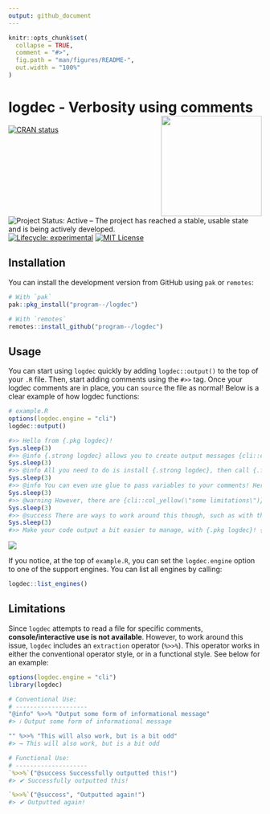 ```yaml
---
output: github_document
---
```


<!-- README.md is generated from README.Rmd. Please edit that file -->

```r
knitr::opts_chunk$set(
  collapse = TRUE,
  comment = "#>",
  fig.path = "man/figures/README-",
  out.width = "100%"
)
```

# logdec - Verbosity using comments <a href="https://github.com/program--/logdec"><img src="man/figures/logo.svg" align="right" height="200"/></a>

<!-- badges: start -->
[![CRAN status](https://www.r-pkg.org/badges/version/logdec)](https://CRAN.R-project.org/package=logdec)
![Project Status: Active – The project has reached a stable, usable state and is being actively developed.](https://www.repostatus.org/badges/latest/active.svg)
[![Lifecycle: experimental](https://img.shields.io/badge/lifecycle-experimental-orange.svg)](https://lifecycle.r-lib.org/articles/stages.html#experimental)
[![MIT License](https://img.shields.io/badge/license-MIT-blue.svg)](https://opensource.org/licenses/MIT)
<!-- badges: end -->



## Installation

You can install the development version from GitHub using `pak` or `remotes`:

``` r
# With `pak`
pak::pkg_install("program--/logdec")

# With `remotes`
remotes::install_github("program--/logdec")
```

## Usage

You can start using `logdec` quickly by adding `logdec::output()` to the top
of your `.R` file. Then, start adding comments using the `#>>` tag. Once your
logdec comments are in place, you can `source` the file as normal! Below is a clear
example of how logdec functions:

``` r
# example.R
options(logdec.engine = "cli")
logdec::output()

#>> Hello from {.pkg logdec}!
Sys.sleep(3)
#>> @info {.strong logdec} allows you to create output messages {cli::col_blue(\"directly\")} from comments!
Sys.sleep(3)
#>> @info All you need to do is install {.strong logdec}, then call {.fn logdec::output} at the top of your R file.
Sys.sleep(3)
#>> @info You can even use glue to pass variables to your comments! Here's some random value from {.fn rnorm}: {.val {rnorm(1)}}
Sys.sleep(3)
#>> @warning However, there are {cli::col_yellow(\"some limitations\")}, such as with console and package development use.
Sys.sleep(3)
#>> @success There are ways to work around this though, such as with the {.code %>>%} operator though!
Sys.sleep(3)
#>> Make your code output a bit easier to manage, with {.pkg logdec}! {cli::col_red(cli::symbol$heart)}
```

![](man/figures/example.svg)

If you notice, at the top of `example.R`, you can set the `logdec.engine` option
to one of the support engines. You can list all engines by calling:

```r
logdec::list_engines()
```

## Limitations
Since `logdec` attempts to read a file for specific comments, **console/interactive use is not available**.
However, to work around this issue, `logdec` includes an `extraction` operator (`%>>%`). This operator works
in either the conventional operator style, or in a functional style. See below for an example:

```r
options(logdec.engine = "cli")
library(logdec)

# Conventional Use:
# --------------------
"@info" %>>% "Output some form of informational message"
#> ℹ Output some form of informational message

"" %>>% "This will also work, but is a bit odd"
#> → This will also work, but is a bit odd

# Functional Use:
# --------------------
`%>>%`("@success Successfully outputted this!")
#> ✔ Successfully outputted this!

`%>>%`("@success", "Outputted again!")
#> ✔ Outputted again!
```
